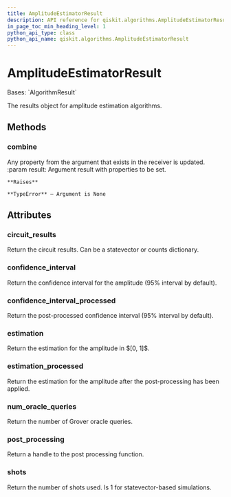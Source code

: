 ```yaml
---
title: AmplitudeEstimatorResult
description: API reference for qiskit.algorithms.AmplitudeEstimatorResult
in_page_toc_min_heading_level: 1
python_api_type: class
python_api_name: qiskit.algorithms.AmplitudeEstimatorResult
---
```


# AmplitudeEstimatorResult

<Class id="qiskit.algorithms.AmplitudeEstimatorResult" isDedicatedPage={true} github="https://github.com/qiskit/qiskit/tree/stable/0.24/qiskit/algorithms/amplitude_estimators/amplitude_estimator.py" signature="AmplitudeEstimatorResult">
  Bases: `AlgorithmResult`

  The results object for amplitude estimation algorithms.

  ## Methods

  <span id="qiskit-algorithms-amplitudeestimatorresult-combine" />

  ### combine

  <Function id="qiskit.algorithms.AmplitudeEstimatorResult.combine" name="combine" signature="AmplitudeEstimatorResult.combine(result)">
    Any property from the argument that exists in the receiver is updated. :param result: Argument result with properties to be set.

    **Raises**

    **TypeError** – Argument is None
  </Function>

  ## Attributes

  ### circuit\_results

  <Attribute id="qiskit.algorithms.AmplitudeEstimatorResult.circuit_results" name="circuit_results">
    Return the circuit results. Can be a statevector or counts dictionary.
  </Attribute>

  ### confidence\_interval

  <Attribute id="qiskit.algorithms.AmplitudeEstimatorResult.confidence_interval" name="confidence_interval">
    Return the confidence interval for the amplitude (95% interval by default).
  </Attribute>

  ### confidence\_interval\_processed

  <Attribute id="qiskit.algorithms.AmplitudeEstimatorResult.confidence_interval_processed" name="confidence_interval_processed">
    Return the post-processed confidence interval (95% interval by default).
  </Attribute>

  ### estimation

  <Attribute id="qiskit.algorithms.AmplitudeEstimatorResult.estimation" name="estimation">
    Return the estimation for the amplitude in $[0, 1]$.
  </Attribute>

  ### estimation\_processed

  <Attribute id="qiskit.algorithms.AmplitudeEstimatorResult.estimation_processed" name="estimation_processed">
    Return the estimation for the amplitude after the post-processing has been applied.
  </Attribute>

  ### num\_oracle\_queries

  <Attribute id="qiskit.algorithms.AmplitudeEstimatorResult.num_oracle_queries" name="num_oracle_queries">
    Return the number of Grover oracle queries.
  </Attribute>

  ### post\_processing

  <Attribute id="qiskit.algorithms.AmplitudeEstimatorResult.post_processing" name="post_processing">
    Return a handle to the post processing function.
  </Attribute>

  ### shots

  <Attribute id="qiskit.algorithms.AmplitudeEstimatorResult.shots" name="shots">
    Return the number of shots used. Is 1 for statevector-based simulations.
  </Attribute>
</Class>

